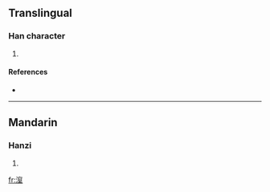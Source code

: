==Translingual==

===Han character===
{{Han char|rn=85|rad=水|as=11|sn=14|four=|canj=水十金土 (EJCG)}}

# {{defn|Han|sort=水11}}

====References====
* {{Han ref|kx=0648.281|hdz=31731.021|uh=6F4C|ud=28492}}

----

==Mandarin==

===Hanzi===
{{cmn-hanzi|pin=[[zhì]] ([[zhi4]])|wg=chih<sup>4</sup>}}

# {{defn|Mandarin}}

[[fr:潌]]